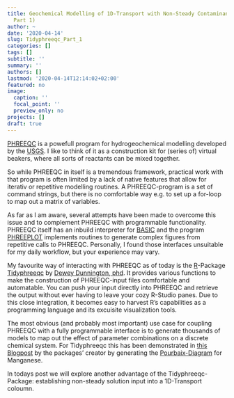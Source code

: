 ```yaml
---
title: Geochemical Modelling of 1D-Transport with Non-Steady Contaminant Input (Tidyphreeqc
  Part 1)
author: ~
date: '2020-04-14'
slug: Tidyphreeqc_Part_1
categories: []
tags: []
subtitle: ''
summary: ''
authors: []
lastmod: '2020-04-14T12:14:02+02:00'
featured: no
image:
  caption: ''
  focal_point: ''
  preview_only: no
projects: []
draft: true
---
```

[PHREEQC](https://www.usgs.gov/software/phreeqc-version-3) is a powefull program for hydrogeochemical modelling developed by the [USGS](https://en.wikipedia.org/wiki/United_States_Geological_Survey). I like to think of it as a construction kit for (series of) virtual beakers, where all sorts of reactants can be mixed together.
  
  So while PHREEQC in itself is a tremendous framework, practical work with that program is often limited by a lack of native features that allow for iterativ or repetitive modelling routines. A PHREEQC-program is a set of command strings, but there is no comfortable way e.g. to set up a for-loop to map out a matrix of variables.
  
  As far as I am aware, several attempts have been made to overcome this issue and to complement PHREEQC with programmable functionality. PHREEQC itself has an inbuild interpreter for [BASIC](https://en.wikipedia.org/wiki/BASIC) and the program [PHREEPLOT](http://www.phreeplot.org/) implements routines to generate complex figures from repetitive calls to PHREEQC. Personally, I found those interfaces unsuitable for my daily workflow, but your experience may vary.
  
  My favourite way of interacting with PHREEQC as of today is the [R](https://www.r-project.org/)-Package [Tidyphreeqc](https://github.com/paleolimbot/tidyphreeqc/blob/master/README.md) by [Dewey Dunnington, phd](https://fishandwhistle.net/cv/). It provides various functions to make the construction of PHREEQC-input files comfortable and automatable. You can push your input directly into PHREEQC and retrieve the output without ever having to leave your cozy R-Studio panes. Due to this close integration, it becomes easy to harvest R's capabilities as a programming language and its excuisite visualization tools.
  
  The most obvious (and probably most important) use case for coupling PHREEQC with a fully programmable interface is to generate thousands of models to map out the effect of parameter combinations on a discrete chemical system. For Tidyphreeqc this has been demonstrated in [this Blogpost](https://fishandwhistle.net/post/2018/pourbaix-ish-diagrams-using-phreeqc-and-r/) by the packages' creator by generating the [Pourbaix-Diagram](https://en.wikipedia.org/wiki/Pourbaix_diagram) for Manganese.
  
  In todays post we will explore another advantage of the Tidyphreeqc-Package: establishing non-steady solution input into a 1D-Transport coloumn.